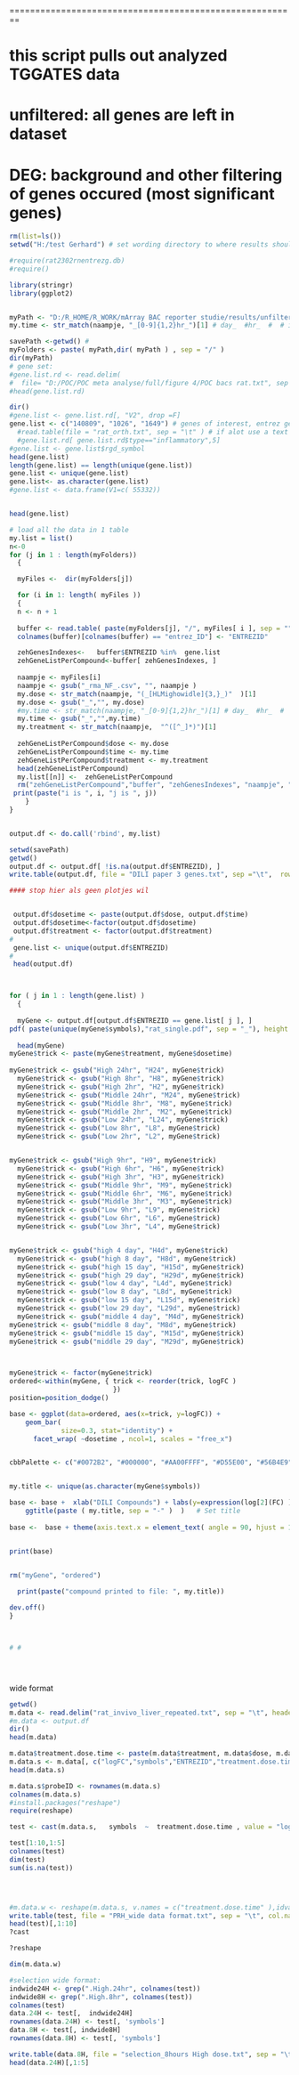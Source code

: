 
========================================================

# this script pulls out analyzed TGGATES data

# unfiltered: all genes are left in dataset
# DEG: background and other filtering of genes occured (most significant genes)

```r
rm(list=ls())
setwd("H:/test Gerhard") # set wording directory to where results should be stored

#require(rat2302rnentrezg.db)
#require()

library(stringr)
library(ggplot2)


myPath <- "D:/R_HOME/R_WORK/mArray BAC reporter studie/results/unfiltered fold changes brainarray/PHH" # choose data set
my.time <- str_match(naampje, "_[0-9]{1,2}hr_")[1] # day_  #hr_  #  # is it in vivo or in vitro part

savePath <-getwd() # 
myFolders <- paste( myPath,dir( myPath ) , sep = "/" )
dir(myPath)
# gene set:
#gene.list.rd <- read.delim(
#  file= "D:/POC/POC meta analyse/full/figure 4/POC bacs rat.txt", sep ="\t", header = F)
#head(gene.list.rd)

dir()
#gene.list <- gene.list.rd[, "V2", drop =F]
gene.list <- c("140809", "1026", "1649") # genes of interest, entrez gene ids. 
  #read.table(file = "rat_orth.txt", sep = "\t" ) # if alot use a text file
  #gene.list.rd[ gene.list.rd$type=="inflammatory",5]
#gene.list <- gene.list$rgd_symbol
head(gene.list)
length(gene.list) == length(unique(gene.list))
gene.list <- unique(gene.list)
gene.list<- as.character(gene.list)
#gene.list <- data.frame(V1=c( 55332))


head(gene.list)

# load all the data in 1 table
my.list = list()
n<-0
for (j in 1 : length(myFolders))
  {

  myFiles <-  dir(myFolders[j])

  for (i in 1: length( myFiles )) 
  {
  n <- n + 1
  
  buffer <- read.table( paste(myFolders[j], "/", myFiles[ i ], sep = ""), sep = ",", row.names = 1, header = TRUE )
  colnames(buffer)[colnames(buffer) == "entrez_ID"] <- "ENTREZID"

  zehGenesIndexes<-   buffer$ENTREZID %in%  gene.list
  zehGeneListPerCompound<-buffer[ zehGenesIndexes, ]
  
  naampje <- myFiles[i]
  naampje <- gsub("_rma_NF_.csv", "", naampje )
  my.dose <- str_match(naampje, "(_[HLMighowidle]{3,}_)"  )[1]
  my.dose <- gsub("_","", my.dose)
  #my.time <- str_match(naampje, "_[0-9]{1,2}hr_")[1] # day_  #hr_  # 
  my.time <- gsub("_","",my.time)
  my.treatment <- str_match(naampje,  "^([^_]*)")[1]
  
  zehGeneListPerCompound$dose <- my.dose
  zehGeneListPerCompound$time <- my.time
  zehGeneListPerCompound$treatment <- my.treatment
  head(zehGeneListPerCompound)
  my.list[[n]] <-  zehGeneListPerCompound
  rm("zehGeneListPerCompound","buffer", "zehGenesIndexes", "naampje", "my.dose", "my.time","my.treatment")
 print(paste("i is ", i, "j is ", j))
    }
}


output.df <- do.call('rbind', my.list)

setwd(savePath)
getwd()
output.df <- output.df[ !is.na(output.df$ENTREZID), ]
write.table(output.df, file = "DILI paper 3 genes.txt", sep ="\t",  row.names= T)

#### stop hier als geen plotjes wil


 output.df$dosetime <- paste(output.df$dose, output.df$time)
 output.df$dosetime<-factor(output.df$dosetime)
 output.df$treatment <- factor(output.df$treatment)
# 
 gene.list <- unique(output.df$ENTREZID)
# 
 head(output.df)



for ( j in 1 : length(gene.list) )
  {
 
  myGene <- output.df[output.df$ENTREZID == gene.list[ j ], ] 
pdf( paste(unique(myGene$symbols),"rat_single.pdf", sep = "_"), height = 40, width = 20  )
  
  head(myGene)
myGene$trick <- paste(myGene$treatment, myGene$dosetime)
                                                        
myGene$trick <- gsub("High 24hr", "H24", myGene$trick)
  myGene$trick <- gsub("High 8hr", "H8", myGene$trick)
  myGene$trick <- gsub("High 2hr", "H2", myGene$trick)
  myGene$trick <- gsub("Middle 24hr", "M24", myGene$trick)
  myGene$trick <- gsub("Middle 8hr", "M8", myGene$trick)
  myGene$trick <- gsub("Middle 2hr", "M2", myGene$trick)
  myGene$trick <- gsub("Low 24hr", "L24", myGene$trick)
  myGene$trick <- gsub("Low 8hr", "L8", myGene$trick)
  myGene$trick <- gsub("Low 2hr", "L2", myGene$trick)


myGene$trick <- gsub("High 9hr", "H9", myGene$trick)
  myGene$trick <- gsub("High 6hr", "H6", myGene$trick)
  myGene$trick <- gsub("High 3hr", "H3", myGene$trick)
  myGene$trick <- gsub("Middle 9hr", "M9", myGene$trick)
  myGene$trick <- gsub("Middle 6hr", "M6", myGene$trick)
  myGene$trick <- gsub("Middle 3hr", "M3", myGene$trick)
  myGene$trick <- gsub("Low 9hr", "L9", myGene$trick)
  myGene$trick <- gsub("Low 6hr", "L6", myGene$trick)
  myGene$trick <- gsub("Low 3hr", "L4", myGene$trick)


myGene$trick <- gsub("high 4 day", "H4d", myGene$trick)
  myGene$trick <- gsub("high 8 day", "H8d", myGene$trick)
  myGene$trick <- gsub("high 15 day", "H15d", myGene$trick)
  myGene$trick <- gsub("high 29 day", "H29d", myGene$trick)
  myGene$trick <- gsub("low 4 day", "L4d", myGene$trick)
  myGene$trick <- gsub("low 8 day", "L8d", myGene$trick)
  myGene$trick <- gsub("low 15 day", "L15d", myGene$trick)
  myGene$trick <- gsub("low 29 day", "L29d", myGene$trick)
  myGene$trick <- gsub("middle 4 day", "M4d", myGene$trick)
myGene$trick <- gsub("middle 8 day", "M8d", myGene$trick)
myGene$trick <- gsub("middle 15 day", "M15d", myGene$trick)
myGene$trick <- gsub("middle 29 day", "M29d", myGene$trick)



myGene$trick <- factor(myGene$trick)
ordered<-within(myGene, { trick <- reorder(trick, logFC )
                          })
position=position_dodge()

base <- ggplot(data=ordered, aes(x=trick, y=logFC)) + 
    geom_bar(
             size=0.3, stat="identity") +
      facet_wrap( ~dosetime , ncol=1, scales = "free_x") 


cbbPalette <- c("#0072B2", "#000000", "#AA00FFFF", "#D55E00", "#56B4E9", "#009E73", "#F0E442", "#CC79A7", "#E69F00", "darkgreen", "pink")


my.title <- unique(as.character(myGene$symbols))

base <- base +  xlab("DILI Compounds") + labs(y=expression(log[2](FC) ) ) + # Set axis labels
    ggtitle(paste ( my.title, sep = "-" )  )   # Set title
      
base <-  base + theme(axis.text.x = element_text( angle = 90, hjust = 1, vjust =0.5, size = 10, colour = "grey50"))  


print(base)


rm("myGene", "ordered")
 
  print(paste("compound printed to file: ", my.title))

dev.off()
}



# #       





```



wide format
```r
getwd()
m.data <- read.delim("rat_invivo_liver_repeated.txt", sep = "\t", header = T)
#m.data <- output.df
dir()
head(m.data)

m.data$treatment.dose.time <- paste(m.data$treatment, m.data$dose, m.data$time, sep =".")
m.data.s <- m.data[, c("logFC","symbols","ENTREZID","treatment.dose.time")]
head(m.data.s)

m.data.s$probeID <- rownames(m.data.s)
colnames(m.data.s)
#install.packages("reshape")
require(reshape)

test <- cast(m.data.s,   symbols  ~  treatment.dose.time , value = "logFC" )

test[1:10,1:5]
colnames(test)
dim(test)
sum(is.na(test))




#m.data.w <- reshape(m.data.s, v.names = c("treatment.dose.time" ),idvar ="ENTREZID", timevar="",  direction = "wide")
write.table(test, file = "PRH_wide data format.txt", sep = "\t", col.names=NA)
head(test)[,1:10]
?cast

?reshape

dim(m.data.w)

#selection wide format:
indwide24H <- grep(".High.24hr", colnames(test))
indwide8H <- grep(".High.8hr", colnames(test))
colnames(test)
data.24H <- test[,  indwide24H]
rownames(data.24H) <- test[, 'symbols']
data.8H <- test[, indwide8H]
rownames(data.8H) <- test[, 'symbols']

write.table(data.8H, file = "selection_8hours High dose.txt", sep = "\t", col.names=NA)
head(data.24H)[,1:5]
```


